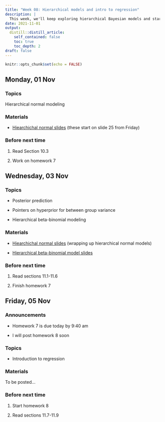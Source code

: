 ```yaml
---
title: "Week 08: Hierarchical models and intro to regression"
description: |
  This week, we'll keep exploring hierarchical Bayesian models and start working with regression models.
date: 2021-11-01
output:
  distill::distill_article:
    self_contained: false
    toc: true
    toc_depth: 2
draft: false
---
```



```r
knitr::opts_chunk$set(echo = FALSE)
```

## Monday, 01 Nov


### Topics

Hierarchical normal modeling

### Materials

- [Hiearchichal normal slides](https://aloy.github.io/stat340-notes-fa21/18-hierarchical-normal2.pdf) (these start on slide 25 from Friday)

<!-- [Collaborative notes](https://docs.google.com/document/d/1aGGLaPlkHkPczUfS7f3HuGgOPn7L6j0oXtooF9QRWos/edit?usp=sharing) -->

### Before next time

1. Read Section 10.3

1. Work on homework 7


## Wednesday, 03 Nov

### Topics

- Posterior prediction

- Pointers on hyperprior for between group variance

- Hierarchical beta-binomial modeling

### Materials

- [Hiearchichal normal slides](https://aloy.github.io/stat340-notes-fa21/18-hierarchical-normal2.pdf) (wrapping up hierarchical normal models)

- [Hierarchical beta-binomial model slides](https://aloy.github.io/stat340-notes-fa21/19-hierarchical-beta-binom.pdf)



### Before next time

1. Read sections 11.1-11.6

1. Finish homework 7



## Friday, 05 Nov

### Announcements

- Homework 7 is due today by 9:40 am

- I will post homework 8 soon

### Topics

- Introduction to regression

### Materials

To be posted...



### Before next time

1. Start homework 8

1. Read sections 11.7-11.9


